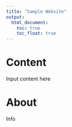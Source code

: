 ```yaml
---
title: "Sample Website"
output: 
  html_document:
    toc: true
    toc_float: true
---
```


# Content

Input content here

# About

Info
